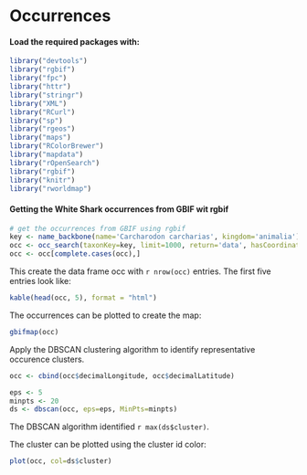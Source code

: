 # Occurrences

#### Load the required packages with:

```r

library("devtools")
library("rgbif")
library("fpc")
library("httr")
library("stringr")
library("XML")
library("RCurl")
library("sp")
library("rgeos") 
library("maps") 
library("RColorBrewer")
library("mapdata") 
library("rOpenSearch")
library("rgbif")
library("knitr")
library("rworldmap")
```

#### Getting the White Shark occurrences from GBIF wit rgbif

```r
# get the occurrences from GBIF using rgbif
key <- name_backbone(name='Carcharodon carcharias', kingdom='animalia')$speciesKey
occ <- occ_search(taxonKey=key, limit=1000, return='data', hasCoordinate=TRUE)
occ <- occ[complete.cases(occ),]
```

This create the data frame occ with `r nrow(occ)` entries. The first five entries look like:

```r
kable(head(occ, 5), format = "html")
```

The occurrences can be plotted to create the map:

```r
gbifmap(occ)
```

Apply the DBSCAN clustering algorithm to identify representative occurence clusters.

```r
occ <- cbind(occ$decimalLongitude, occ$decimalLatitude)

eps <- 5
minpts <- 20
ds <- dbscan(occ, eps=eps, MinPts=minpts)
```

The DBSCAN algorithm identified `r max(ds$cluster)`.

The cluster can be plotted using the cluster id color:

```r
plot(occ, col=ds$cluster)
```
